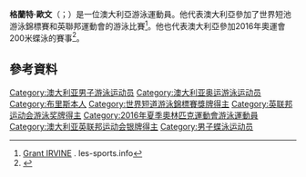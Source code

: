 {{Infobox swimmer|
| name  =格蘭特·歐文
| image   = 
| caption   = 
| fullname  = Grant Irvine
| nicknames   = 
| nationality    = {{AUS}}
| strokes        = [[蝶泳|蝶泳]]
| club           = St Peters Western
| coach          = Michael Bohl
| collegeteam    = 
| birth_date     = {{birth date and age|df=yes|1991|3|17}}
| birth_place    = 澳大利亞[[昆士蘭州|昆士蘭州]][[布里斯班|布里斯班]]
| death_date     = 
| death_place    = 
| height         = {{convert|1.86|m|ftin|abbr=on}}
| weight         = {{convert|80|kg|lb|abbr=on}}
}}
'''格蘭特·歐文'''（{{lang-en|Grant Irvine}}；{{bd|1991年|3月17日}}）是一位澳大利亞游泳運動員。他代表澳大利亞參加了世界短池游泳錦標賽和英聯邦運動會的游泳比賽<ref>[http://www.les-sports.info/grant-irvine-natation-spf257689.html Grant IRVINE] {{Wayback|url=http://www.les-sports.info/grant-irvine-natation-spf257689.html |date=20150106060820 }}. les-sports.info</ref>。他也代表澳大利亞參加2016年奧運會200米蝶泳的賽事<ref>{{cite web|url=http://rio2016.olympics.com.au/news/2016-australian-olympic-swimming-team-selected|title=2016 Australian Olympic Swimming Team selected|publisher=Australian Olympic Committee|date=14 April 2016|accessdate=5 July 2016|archive-url=https://web.archive.org/web/20161011063212/http://rio2016.olympics.com.au/news/2016-australian-olympic-swimming-team-selected|archive-date=2016-10-11|dead-url=yes}}</ref>。

==參考資料==
{{reflist}}

{{australia-bio-stub}}
{{swimming-bio-stub}}
{{DEFAULTSORT:Irvine, Grant}}
[[Category:澳大利亚男子游泳运动员|Category:澳大利亚男子游泳运动员]]
[[Category:澳大利亚奥运游泳运动员|Category:澳大利亚奥运游泳运动员]]
[[Category:布里斯本人|Category:布里斯本人]]
[[Category:世界短道游泳錦標賽獎牌得主|Category:世界短道游泳錦標賽獎牌得主]]
[[Category:英联邦运动会游泳奖牌得主|Category:英联邦运动会游泳奖牌得主]]
[[Category:2016年夏季奧林匹克運動會游泳運動員|Category:2016年夏季奧林匹克運動會游泳運動員]]
[[Category:澳大利亚英联邦运动会银牌得主|Category:澳大利亚英联邦运动会银牌得主]]
[[Category:男子蝶泳运动员|Category:男子蝶泳运动员]]